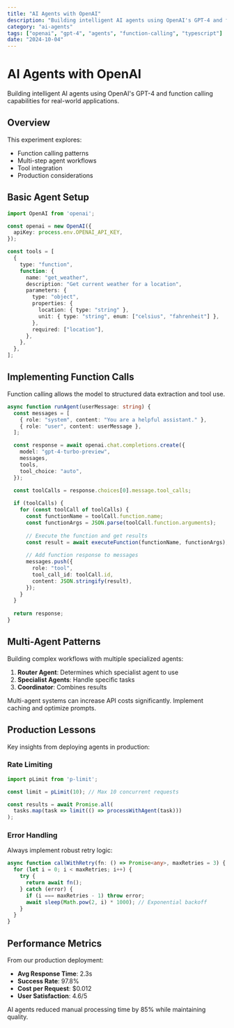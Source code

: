 ```yaml
---
title: "AI Agents with OpenAI"
description: "Building intelligent AI agents using OpenAI's GPT-4 and function calling capabilities for real-world applications"
category: "ai-agents"
tags: ["openai", "gpt-4", "agents", "function-calling", "typescript"]
date: "2024-10-04"
---
```


# AI Agents with OpenAI

Building intelligent AI agents using OpenAI's GPT-4 and function calling capabilities for real-world applications.

<GitHubButton repo="https://github.com/yourusername/ai-agents-openai" />

## Overview

This experiment explores:
- Function calling patterns
- Multi-step agent workflows
- Tool integration
- Production considerations

## Basic Agent Setup

```typescript
import OpenAI from 'openai';

const openai = new OpenAI({
  apiKey: process.env.OPENAI_API_KEY,
});

const tools = [
  {
    type: "function",
    function: {
      name: "get_weather",
      description: "Get current weather for a location",
      parameters: {
        type: "object",
        properties: {
          location: { type: "string" },
          unit: { type: "string", enum: ["celsius", "fahrenheit"] },
        },
        required: ["location"],
      },
    },
  },
];
```

## Implementing Function Calls

<Callout type="info">
Function calling allows the model to structured data extraction and tool use.
</Callout>

```typescript
async function runAgent(userMessage: string) {
  const messages = [
    { role: "system", content: "You are a helpful assistant." },
    { role: "user", content: userMessage },
  ];

  const response = await openai.chat.completions.create({
    model: "gpt-4-turbo-preview",
    messages,
    tools,
    tool_choice: "auto",
  });

  const toolCalls = response.choices[0].message.tool_calls;
  
  if (toolCalls) {
    for (const toolCall of toolCalls) {
      const functionName = toolCall.function.name;
      const functionArgs = JSON.parse(toolCall.function.arguments);
      
      // Execute the function and get results
      const result = await executeFunction(functionName, functionArgs);
      
      // Add function response to messages
      messages.push({
        role: "tool",
        tool_call_id: toolCall.id,
        content: JSON.stringify(result),
      });
    }
  }
  
  return response;
}
```

## Multi-Agent Patterns

Building complex workflows with multiple specialized agents:

1. **Router Agent**: Determines which specialist agent to use
2. **Specialist Agents**: Handle specific tasks
3. **Coordinator**: Combines results

<Callout type="warning" title="Cost Consideration">
Multi-agent systems can increase API costs significantly. Implement caching and optimize prompts.
</Callout>

## Production Lessons

Key insights from deploying agents in production:

### Rate Limiting
```typescript
import pLimit from 'p-limit';

const limit = pLimit(10); // Max 10 concurrent requests

const results = await Promise.all(
  tasks.map(task => limit(() => processWithAgent(task)))
);
```

### Error Handling
Always implement robust retry logic:

```typescript
async function callWithRetry(fn: () => Promise<any>, maxRetries = 3) {
  for (let i = 0; i < maxRetries; i++) {
    try {
      return await fn();
    } catch (error) {
      if (i === maxRetries - 1) throw error;
      await sleep(Math.pow(2, i) * 1000); // Exponential backoff
    }
  }
}
```

## Performance Metrics

From our production deployment:
- **Avg Response Time**: 2.3s
- **Success Rate**: 97.8%
- **Cost per Request**: $0.012
- **User Satisfaction**: 4.6/5

<Callout type="success" title="Success">
AI agents reduced manual processing time by 85% while maintaining quality.
</Callout>

